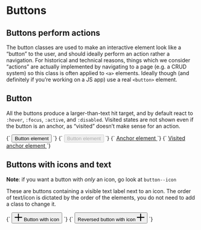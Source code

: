 
<Meta title="Objects/Button" />

# Buttons

## Buttons perform actions

The button classes are used to make an interactive element look like a “button” to the user, and should ideally perform an action rather a navigation. For historical and technical reasons, things which we consider “actions” are actually implemented by navigating to a page (e.g. a CRUD system) so this class is often applied to `<a>` elements. Ideally though (and definitely if you’re working on a JS app) use a real `<button>` element.

## Button

All the buttons produce a larger-than-text hit target, and by default react to `:hover`, `:focus`, `:active`, and `:disabled`. Visited states are not shown even if the button is an anchor, as “visited” doesn’t make sense for an action.

<Canvas>
  <Story name="Button Element">
    {`
      <button class="o-button" type="button">
        <span class="o-button__label">Button element</span>
      </button>
    `}
  </Story>
  <Story name="Button (Disabled)">
    {`
      <button disabled class="o-button" type="button">
        <span class="o-button__label">Button element</span>
      </button>
    `}
  </Story>
  <Story name="Anchor Element">
    {`
      <a href="#" class="o-button">
        <span class="o-button__label">Anchor element</span>
      </a>
    `}
  </Story>
  <Story name="Anchor Element (visited)">
    {`
      <a href="http://localhost:6006/" class="o-button">
        <span class="o-button__label">Visited anchor element</span>
      </a>
    `}
  </Story>
</Canvas>

## Buttons with icons and text

**Note**: if you want a button with _only_ an icon, go look at `button--icon`

These are buttons containing a visible text label next to an icon. The order of text/icon is dictated by the order of the elements, you do not need to add a class to change it.

<Canvas>
  <Story name="Button with Icon">
    {`
      <button class="o-button" type="button">
        <svg class="o-button__icon o-icon" viewBox="0 0 100 100" width="20" height="20" xmlns="http://www.w3.org/2000/svg" role="img" aria-hidden="true">
          <path d="m55.94 1.03v43h43v12h-43v43h-12v-43h-43v-12h43v-43z" fill-rule="evenodd"/>
        </svg>
        <span class="o-button__label">Button with icon</span>
      </button>
    `}
  </Story>
  <Story name="Button with Icon (reversed)">
    {`
      <button class="o-button" type="button">
        <span class="o-button__label">Reversed button with icon</span>
        <svg class="o-button__icon o-icon" viewBox="0 0 100 100" width="20" height="20" xmlns="http://www.w3.org/2000/svg" role="img" aria-hidden="true">
          <path d="m55.94 1.03v43h43v12h-43v43h-12v-43h-43v-12h43v-43z" fill-rule="evenodd"/>
        </svg>
      </button>
    `}
  </Story>
</Canvas>
